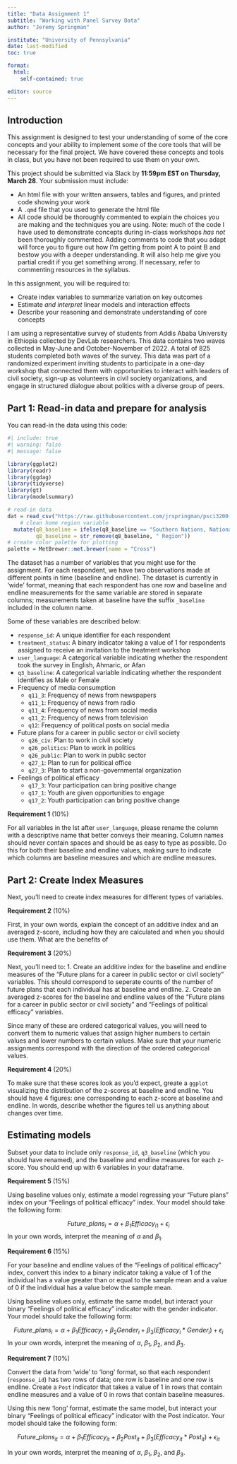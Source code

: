 ```yaml
---
title: "Data Assignment 1"
subtitle: "Working with Panel Survey Data"
author: "Jeremy Springman"

institute: "University of Pennsylvania"
date: last-modified
toc: true

format: 
  html:
    self-contained: true

editor: source
---
```


## Introduction

This assignment is designed to test your understanding of some of the core concepts and your ability to implement some of the core tools that will be necessary for the final project. We have covered these concepts and tools in class, but you have not been required to use them on your own.

This project should be submitted via Slack by **11:59pm EST on Thursday, March 28**. Your submission must include:

- An html file with your written answers, tables and figures, and printed code showing your work
- A `.qmd` file that you used to generate the html file
- All code should be thoroughly commented to explain the choices you are making and the techniques you are using. Note: much of the code I have used to demonstrate concepts during in-class workshops *has not* been thoroughly commented. Adding comments to code that you adapt will force you to figure out how I'm getting from point A to point B and bestow you with a deeper understanding. It will also help me give you partial credit if you get something wrong. If necessary, refer to commenting resources in the syllabus.

In this assignment, you will be required to:

- Create index variables to summarize variation on key outcomes
- Estimate *and interpret* linear models and interaction effects
- Describe your reasoning and demonstrate understanding of core concepts

I am using a representative survey of students from Addis Ababa University in Ethiopia collected by DevLab researchers. This data contains two waves collected in May-June and October-November of 2022. A total of 825 students completed both waves of the survey. This data was part of a randomized experiment inviting students to participate in a one-day workshop that connected them with opportunities to interact with leaders of civil society, sign-up as volunteers in civil society organizations, and engage in structured dialogue about politics with a diverse group of peers.


## Part 1: Read-in data and prepare for analysis

You can read-in the data using this code:

```r
#| include: true
#| warning: false
#| message: false

library(ggplot2)
library(readr)
library(ggdag)
library(tidyverse)
library(gt)
library(modelsummary)

# read-in data
dat = read_csv("https://raw.githubusercontent.com/jrspringman/psci3200-globaldev/main/workshops/aau_survey/clean_endline_did.csv" ) %>%
    # clean home region variable
  mutate(q8_baseline = ifelse(q8_baseline == "Southern Nations, Nationalities, and Peoples Region", "SNNPR", q8_baseline), 
         q8_baseline = str_remove(q8_baseline, " Region"))
# create color palette for plotting
palette = MetBrewer::met.brewer(name = "Cross")

```

The dataset has a number of variables that you might use for the assignment. For each respondent, we have two observations made at different points in time (baseline and endline). The dataset is currently in 'wide' format, meaning that each respondent has one row and baseline and endline measurements for the same variable are stored in separate columns; measurements taken at baseline have the suffix `_baseline` included in the column name.

Some of these variables are described below:

- `response_id`: A unique identifier for each respondent
- `treatment_status`: A binary indicator taking a value of 1 for respondents assigned to receive an invitation to the treatment workshop
- `user_language`: A categorical variable indicating whether the respondent took the survey in English, Ahmaric, or Afan
- `q3_baseline`: A categorical variable indicating whether the respondent identifies as Male or Female
<!-- - Reasons for not participating in politics (note: answer options changed between baseline and endline) -->
<!--   + `q14_3`:	Fear of other consequences -->
<!--   + `q14_2`:	Fear of other people’s opinions -->
<!--   + `q14_5`:	Lack of information -->
<!--   + `q14_4`:	Lack of interest -->
<!--   + `q14_1`:	Lack of time or economic resources -->
- Frequency of media consumption
  + `q11_3`:	Frequency of news from newspapers
  + `q11_1`:	Frequency of news from radio
  + `q11_4`:	Frequency of news from social media
  + `q11_2`:	Frequency of news from television
  + `q12`:	Frequency of political posts on social media
- Future plans for a career in public sector or civil society
  + `q26_civ`:	Plan to work in civil society
  + `q26_politics`:	Plan to work in politics
  + `q26_public`:	Plan to work in public sector
  + `q27_1`:	Plan to run for political office
  + `q27_3`:	Plan to start a non-governmental organization
- Feelings of political efficacy
  + `q17_3`:	Your participation can bring positive change
  + `q17_1`:	Youth are given opportunities to engage
  + `q17_2`:	Youth participation can bring positive change


**Requirement 1** (10%)

For all variables in the lst after `user_language`, please rename the column with a descriptive name that better conveys their meaning. Column names should never contain spaces and should be as easy to type as possible. Do this for both their baseline and endline values, making sure to indicate which columns are baseline measures and which are endline measures.

## Part 2: Create Index Measures

Next, you'll need to create index measures for different types of variables.

**Requirement 2** (10%)

First, in your own words, explain the concept of an additive index and an averaged z-score, including how they are calculated and when you should use them. What are the benefits of 

**Requirement 3** (20%)

Next, you'll need to:
1. Create an additive index for the baseline and endline measures of the "Future plans for a career in public sector or civil society" variables. This should correspond to seperate counts of the number of future plans that each individual has at baseline and endline.
2. Create an averaged z-scores for the baseline and endline values of the "Future plans for a career in public sector or civil society" and "Feelings of political efficacy" variables.

::: {.callout-note}
Since many of these are ordered categorical values, you will need to convert them to numeric values that assign higher numbers to certain values and lower numbers to certain values. Make sure that your numeric assignments correspond with the direction of the ordered categorical values.
:::

**Requirement 4** (20%)

To make sure that these scores look as you'd expect, greate a `ggplot` visualizing the distribution of the z-scores at baseline and endline. You should have 4 figures: one corresponding to each z-score at baseline and endline. In words, describe whether the figures tell us anything about changes over time.

## Estimating models

Subset your data to include only `response_id`, `q3_baseline` (which you should have renamed), and the baseline and endline measures for each z-score. You should end up with 6 variables in your dataframe. 


**Requirement 5** (15%)

Using baseline values only, estimate a model regressing your "Future plans" index on your "Feelings of political efficacy" index. Your model should take the following form: 

$$
Future\_plans_i = \alpha + \beta_1 Efficacy_{i1} + \epsilon_i
$$
In your own words, interpret the meaning of $\alpha$ and $\beta_1$.

**Requirement 6** (15%)

For your baseline and endline values of the "Feelings of political efficacy" index, convert this index to a binary indicator taking a value of 1 of the individual has a value greater than or equal to the sample mean and a value of 0 if the individual has a value below the sample mean. 

Using baseline values only, estimate the same model, but interact your binary "Feelings of political efficacy" indicator with the gender indicator. Your model should take the following form: 

$$
Future\_plans_i = \alpha + \beta_1 Efficacy_{i} + \beta_2 Gender_{i} + \beta_3 (Efficacy_{i}*Gender_{i}) + \epsilon_i
$$
In your own words, interpret the meaning of $\alpha$, $\beta_1$, $\beta_2$, and $\beta_3$.


**Requirement 7** (10%)

Convert the data from 'wide' to 'long' format, so that each respondent (`response_id`) has two rows of data; one row is baseline and one row is endline. Create a `Post` indicator that takes a value of 1 in rows that contain endline measures and a value of 0 in rows that contain baseline measures.

Using this new 'long' format, estimate the same model, but interact your binary "Feelings of political efficacy" indicator with the Post indicator. Your model should take the following form: 

$$
Future\_plans_{it} = \alpha + \beta_1 Efficacy_{it} + \beta_2 Post_{it} + \beta_3 (Efficacy_{it}*Post_{it}) + \epsilon_{it}
$$

In your own words, interpret the meaning of $\alpha$, $\beta_1$, $\beta_2$, and $\beta_3$.



